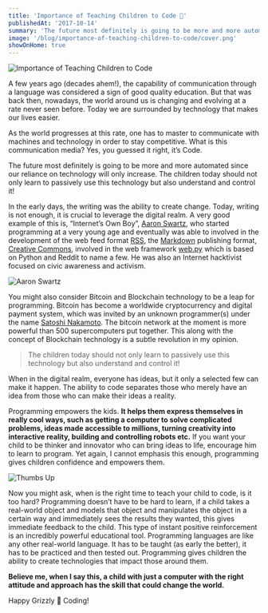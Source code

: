 ```yaml
---
title: 'Importance of Teaching Children to Code 🧒'
publishedAt: '2017-10-14'
summary: 'The future most definitely is going to be more and more automated since our reliance on technology will only increase. The children today should not only learn to passively use this technology but also understand and control it...'
image: '/blog/importance-of-teaching-children-to-code/cover.png'
showOnHome: true
---
```


![Importance of Teaching Children to Code](/blog/importance-of-teaching-children-to-code/cover.png)

A few years ago (decades ahem!), the capability of communication through a language was considered a sign of good quality education. But that was back then, nowadays, the world around us is changing and evolving at a rate never seen before. Today we are surrounded by technology that makes our lives easier.

As the world progresses at this rate, one has to master to communicate with machines and technology in order to stay competitive. What is this communication media? Yes, you guessed it right, it’s Code.

The future most definitely is going to be more and more automated since our reliance on technology will only increase. The children today should not only learn to passively use this technology but also understand and control it!

In the early days, the writing was the ability to create change. Today, writing is not enough, it is crucial to leverage the digital realm. A very good example of this is, “Internet’s Own Boy”, [Aaron Swartz](https://en.wikipedia.org/wiki/Aaron_Swartz), who started programming at a very young age and eventually was able to involved in the development of the web feed format [RSS](https://en.wikipedia.org/wiki/RSS), the [Markdown](https://en.wikipedia.org/wiki/Markdown) publishing format, [Creative Commons](https://en.wikipedia.org/wiki/Creative_Commons), involved in the web framework [web.py](http://webpy.org/) which is based on Python and Reddit to name a few. He was also an Internet hacktivist focused on civic awareness and activism.

![Aaron Swartz](/blog/importance-of-teaching-children-to-code/aaron_swartz.gif)

You might also consider Bitcoin and Blockchain technology to be a leap for programming. Bitcoin has become a worldwide cryptocurrency and digital payment system, which was invited by an unknown programmer(s) under the name [Satoshi Nakamoto](https://en.wikipedia.org/wiki/Satoshi_Nakamoto). The bitcoin network at the moment is more powerful than 500 supercomputers put together. This along with the concept of Blockchain technology is a subtle revolution in my opinion.

> The children today should not only learn to passively use this technology but also understand and control it!

When in the digital realm, everyone has ideas, but it only a selected few can make it happen. The ability to code separates those who merely have an idea from those who can make their ideas a reality.

Programming empowers the kids. **It helps them express themselves in really cool ways, such as getting a computer to solve complicated problems, ideas made accessible to millions, turning creativity into interactive reality, building and controlling robots etc.** If you want your child to be thinker and innovator who can bring ideas to life, encourage him to learn to program. Yet again, I cannot emphasis this enough, programming gives children confidence and empowers them.

![Thumbs Up](/blog/importance-of-teaching-children-to-code/thumbs-up.gif)

Now you might ask, when is the right time to teach your child to code, is it too hard? Programming doesn’t have to be hard to learn, if a child takes a real-world object and models that object and manipulates the object in a certain way and immediately sees the results they wanted, this gives immediate feedback to the child. This type of instant positive reinforcement is an incredibly powerful educational tool. Programming languages are like any other real-world language. It has to be taught (as early the better), it has to be practiced and then tested out. Programming gives children the ability to create technologies that impact those around them.

**Believe me, when I say this, a child with just a computer with the right attitude and approach has the skill that could change the world.**

Happy Grizzly 🐻 Coding!
